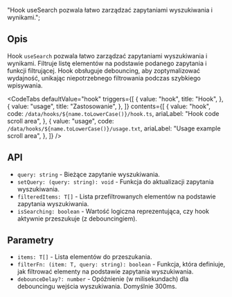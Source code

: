   "Hook useSearch pozwala łatwo zarządzać zapytaniami wyszukiwania i wynikami.";


<Heading title={name} color={roughNotationColor} />

## Opis

Hook `useSearch` pozwala łatwo zarządzać zapytaniami wyszukiwania i wynikami. Filtruje listę elementów na podstawie podanego zapytania i funkcji filtrującej. Hook obsługuje debouncing, aby zoptymalizować wydajność, unikając niepotrzebnego filtrowania podczas szybkiego wpisywania.

<Separator className="my-5" aria-hidden="true" />

<CodeTabs
  defaultValue="hook"
  triggers={[
    {
      value: "hook",
      title: "Hook",
    },
    {
      value: "usage",
      title: "Zastosowanie",
    },
  ]}
  contents={[
    {
      value: "hook",
      code: `/data/hooks/${name.toLowerCase()}/hook.ts`,
      ariaLabel: "Hook code scroll area",
    },
    {
      value: "usage",
      code: `/data/hooks/${name.toLowerCase()}/usage.txt`,
      ariaLabel: "Usage example scroll area",
    },
  ]}
/>

## API

- `query: string` - Bieżące zapytanie wyszukiwania.
- `setQuery: (query: string): void` - Funkcja do aktualizacji zapytania wyszukiwania.
- `filteredItems: T[]` - Lista przefiltrowanych elementów na podstawie zapytania wyszukiwania.
- `isSearching: boolean` - Wartość logiczna reprezentująca, czy hook aktywnie przeszukuje (z debouncingiem).

## Parametry

- `items: T[]` - Lista elementów do przeszukania.
- `filterFn: (item: T, query: string): boolean` - Funkcja, która definiuje, jak filtrować elementy na podstawie zapytania wyszukiwania.
- `debounceDelay?: number` - Opóźnienie (w milisekundach) dla debouncingu wejścia wyszukiwania. Domyślnie 300ms.
